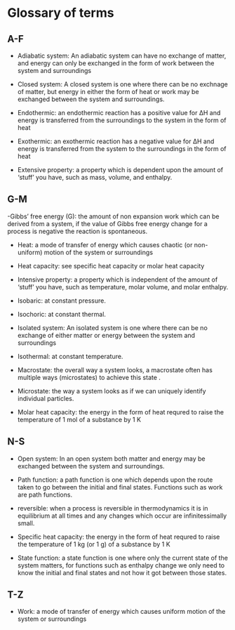 # Glossary of terms {-}

## A-F  {-}

- Adiabatic system: An adiabatic system can have no exchange of matter, and energy can only be exchanged in the form of work between the system and surroundings

- Closed system: A closed system is one where there can be no exchnage of matter, but energy in either the form of heat or work may be exchanged between the system and surroundings.

- Endothermic: an endothermic reaction has a positive value for ΔH and energy is transferred from the surroundings to the system in the form of heat

- Exothermic: an exothermic reaction has a negative value for ΔH and energy is transferred from the system to the surroundings in the form of heat

- Extensive property: a property which is dependent upon the amount of 'stuff' you have, such as mass, volume, and enthalpy.

## G-M {-}

-Gibbs' free energy (G): the amount of non expansion work which can be derived from a system, if the value of Gibbs free energy change for a process is negative the reaction is spontaneous.

- Heat: a mode of transfer of energy which causes chaotic (or non-uniform) motion of the system or surroundings

- Heat capacity: see specific heat capacity or molar heat capacity

- Intensive property: a property which is independent of the amount of 'stuff' you have, such as temperature, molar volume, and molar enthalpy.

- Isobaric: at constant pressure.

- Isochoric: at constant thermal.

- Isolated system: An isolated system is one where there can be no exchange of either matter or energy between the system and surroundings

- Isothermal: at constant temperature.

- Macrostate: the overall way a system looks, a macrostate often has multiple ways (microstates) to achieve this state .

- Microstate: the way a system looks as if we can uniquely identify individual particles.

- Molar heat capacity: the energy in the form of heat requred to raise the temperature of 1 mol of a substance by 1 K

## N-S {-}

- Open system: In an open system both matter and energy may be exchanged between the system and surroundings.

- Path function: a path function is one which depends upon the route taken to go between the initial and final states. Functions such as work are path functions.

- reversible: when a process is reversible in thermodynamics it is in equilibrium at all times and any changes which occur are infinitessimally small.

- Specific heat capacity: the energy in the form of heat requred to raise the temperature of 1 kg (or 1 g) of a substance by 1 K

- State function: a state function is one where only the current state of the system matters, for functions such as enthalpy change we only need to know the initial and final states and not how it got between those states.

## T-Z {-}

- Work: a mode of transfer of energy which causes uniform motion of the system or surroundings
